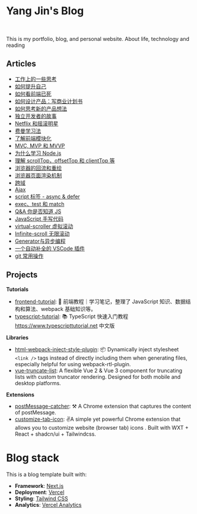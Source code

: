 # Yang Jin's Blog

<br />

This is my portfolio, blog, and personal website. About life, technology and reading


## Articles
- [工作上的一些思考](/think/work-related-reflections/)
- [如何提升自己](/think/how-to-self-improvement)
- [如何看前端已死](/think/thoughts-on-frontend-death-debate)
- [如何设计产品：写商业计划书](/think/product-design-guide-writing-business-plan/)
- [如何思考新的产品想法](/think/generating-new-product-ideas)
- [独立开发者的故事](/think/independent-developer-stories)
- [Netflix 和摇滚明星](/think/netflix-and-rockstars)
- [费曼学习法](/think/feynman-learning-method)
- [了解前端模块化](/tech/frontend-module-design/)
- [MVC, MVP 和 MVVP](/tech/mvc-mvp-mvvm)
- [为什么学习 Node.js](/tech/why-learn-nodejs)
- [理解 scrollTop，offsetTop 和 clientTop 等](/tech/understanding-scroll-offset-client-properties/)
- [浏览器的回流和重绘](/tech/browser-reflow-vs-repaint/)
- [浏览器页面渲染机制](/tech/browser-rendering-mechanism/)
- [跨域](/tech/cors)
- [Ajax](/tech/ajax)
- [script 标签 - async & defer](/tech/async-vs-defer/)
- [exec、test 和 match](/tech/regx-exec-and-match/)
- [Q&A 你是否知道 JS](/tech/you-know-javascript/)
- [JavaScript 手写代码](/tech/javascript-handwritten-code-examples/)
- [virtual-scroller 虚拟滚动](/tech/virtual-scroller/)
- [Infinite-scroll 无限滚动](/tech/infinite-scroll/)
- [Generator与异步编程](/tech/generators-and-async-programming/)
- [一个自动补全的 VSCode 插件](/tech/vscode-auto-completion-plugin-tutorial/)
- [git 常用操作](/tech/git-essential-operations/)


## Projects

**Tutorials**
- [frontend-tutorial](https://github.com/niexia/fe-tutorial): 🥤 前端教程｜学习笔记，整理了 JavaScript 知识、数据结构和算法、webpack 基础知识等。
- [typescript-tutorial](https://github.com/niexia/typescript-tutorial): 📚 TypeScript 快速入门教程 https://www.typescripttutorial.net 中文版

**Libraries**
- [html-webpack-inject-style-plugin](https://github.com/niexia/html-webpack-inject-style-plugin): 📦 Dynamically inject stylesheet `<link />` tags instead of directly including them when generating files, especially helpful for using webpack-rtl-plugin.
- [vue-truncate-list](https://github.com/twheeljs/vue-truncate-list): A flexible Vue 2 & Vue 3 component for truncating lists with custom truncator rendering. Designed for both mobile and desktop platforms.

**Extensions**
- [postMessage-catcher](https://github.com/niexia/postMessage-catcher): ⚒️ A Chrome extension that captures the content of postMessage.
- [customize-tab-icon](https://github.com/niexia/customize-tab-icon): ✌️A simple yet powerful Chrome extension that allows you to customize website (browser tab) icons . Built with WXT + React + shadcn/ui + Tailwindcss.

# Blog stack

This is a blog template built with:
- **Framework**: [Next.js](https://nextjs.org)
- **Deployment**: [Vercel](https://vercel.com)
- **Styling**: [Tailwind CSS](https://tailwindcss.com)
- **Analytics**: [Vercel Analytics](https://vercel.com/analytics)